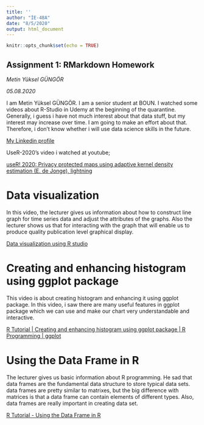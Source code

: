```yaml
---
title: ''
author: "İE-48A"
date: "8/5/2020"
output: html_document
---
```


```r
knitr::opts_chunk$set(echo = TRUE)
```

## Assignment 1: RMarkdown Homework

*Metin Yüksel GÜNGÖR*

*05.08.2020*


 I am Metin Yüksel GÜNGÖR. I am a senior student at BOUN. I watched some videos about R-Studio in Udemy at the beginning of the quarantine. Generally, i guess i have not much interest about that data stuff, but  my interest may increase over time. I am going to make an effort about that. Therefore, i don't know whether i will use data science skills in the future. 
 
 [My Linkedin profile](https://www.linkedin.com/in/meti1274647aa184/)
 
 UseR-2020's video i watched at youtube;
 
 [useR! 2020: Privacy protected maps using adaptive kernel density estimation (E. de Jonge), lightning](https://www.youtube.com/watch?v=M10SmUs68x4)
 
 
# Data visualization

 In this video, the lecturer gives us information about how to construct line graph for time series data and adjust the attributes of the graphs. Also the lecturer shows us that for interacting with the graph that will enable us to produce quality publication level graphical display. 
 
 [Data visualization using R studio](https://www.youtube.com/watch?v=kQYbt_4jCQQ)
 
 
# Creating and enhancing histogram using ggplot package

 This video is about creating histogram and enhancing it using ggplot package. In this video, i saw there are many useful features in ggplot package  which we can use and make our chart very understandable and interactive. 
 
 [R Tutorial | Creating and enhancing histogram using ggplot package | R Programming | ggplot](https://www.youtube.com/watch?v=O0795X63_gw)
 
 
# Using the Data Frame in R

 The lecturer gives us basic information about R programming. He sad that data frames are the fundamental data structure to store typical data sets. data frames are pretty similar to matrixes, but  the big difference with matrices is that a data frame can contain elements of different types. Also, data frames are really important in creating data set. 
 
 [R Tutorial - Using the Data Frame in R](https://www.youtube.com/watch?v=9f2g7RN5N0I)
 
 
 
 
 
 
